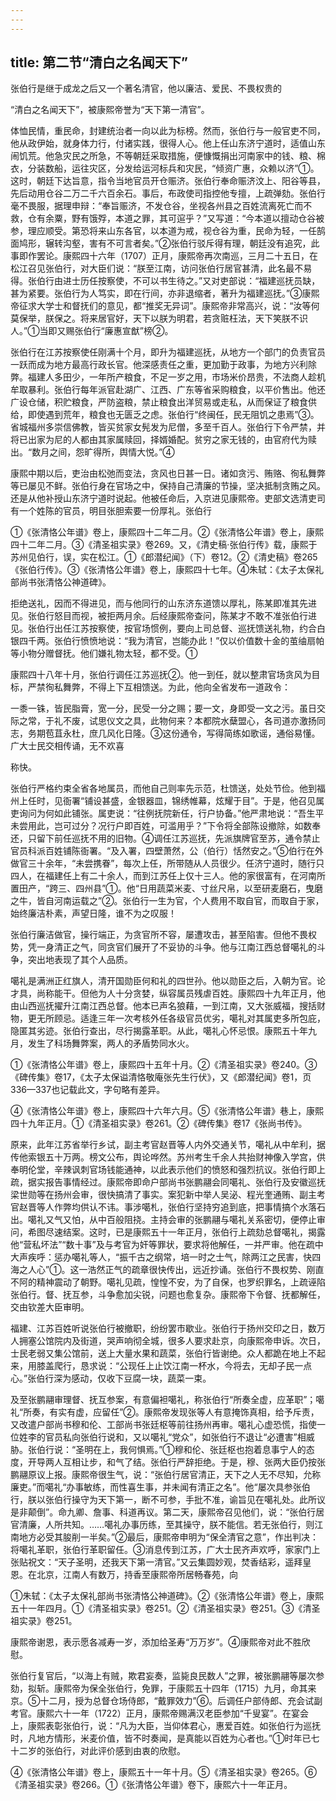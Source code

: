 ```yaml
---
---
---
```

title: 第二节“清白之名闻天下”
---



张伯行是继于成龙之后又一个著名清官，他以廉洁、爱民、不畏权贵的

“清白之名闻天下”，被康熙帝誉为“天下第一清官”。

体恤民情，重民命，封建统治者一向以此为标榜。然而，张伯行与一般官吏不同，他从政伊始，就身体力行，付诸实践，很得人心。他上任山东济宁道时，适值山东闹饥荒。他急灾民之所急，不等朝廷采取措施，便慷慨捐出河南家中的钱、粮、棉衣，分装数船，运往灾区，分发给运河标兵和灾民，“倾资广惠，众赖以济”①。这时，朝廷下达旨意，指令当地官员开仓赈济。张伯行奉命赈济汶上、阳谷等县，先后动用仓谷二万二千六百余石。事后，布政使司指控他专擅，上疏弹劾。张伯行毫不畏服，据理申辩：“奉旨赈济，不发仓谷，坐视各州县之百姓流离死亡而不救，仓有余粟，野有饿殍，本道之罪，其可逭乎？”又写道：“今本道以擅动仓谷被参，理应顺受。第恐将来山东各官，以本道为戒，视仓谷为重，民命为轻，一任鹄面鸠形，辗转沟壑，害有不可言者矣。”②张伯行驳斥得有理，朝廷没有追究，此事即作罢论。康熙四十六年（1707）正月，康熙帝再次南巡，三月二十五日，在松江召见张伯行，对大臣们说：“朕至江南，访问张伯行居官甚清，此名最不易得。张伯行由进士历任按察使，不可以书生待之。”又对吏部说：“福建巡抚员缺，甚为紧要。张伯行为人笃实，即在行间，亦非退缩者，著升为福建巡抚。”③康熙帝征求大学士和督抚们的意见，都“推奖无异词”。康熙帝非常高兴，说：“汝等何莫保举，朕保之。将来居官好，天下以朕为明君，若贪赃枉法，天下笑朕不识人。”①当即又赐张伯行“廉惠宣猷”榜②。

张伯行在江苏按察使任刚满十个月，即升为福建巡抚，从地方一个部门的负责官员一跃而成为地方最高行政长官。他深感责任之重，更加勤于政事，为地方兴利除弊。福建人多田少，一年所产粮食，不足一岁之用，市场米价昂贵，不法商人趁机牟取暴利。张伯行每年派官赴湖广、江西、广东等省采购粮食，以平价售出。他还广设仓储，积贮粮食，严防盗粮，禁止粮食出洋贸易或走私，从而保证了粮食供给，即使遇到荒年，粮食也无匮乏之虑。张伯行“终闽任，民无阻饥之患焉”③。省城福州多崇信佛教，皆买贫家女髡发为尼僧，多至千百人。张伯行下令严禁，并将已出家为尼的人都由其家属赎回，择婿婚配。贫穷之家无钱的，由官府代为赎出。“数月之间，怨旷得所，舆情大悦。”④

康熙中期以后，吏治由松弛而变法，贪风也日甚一日。诸如贪污、贿赂、徇私舞弊等已屡见不鲜。张伯行身在官场之中，保持自己清廉的节操，坚决抵制贪贿之风。还是从他补授山东济宁道时说起。他被任命后，入京进见康熙帝。吏部文选清吏司有一个姓陈的官员，明目张胆索要一份厚礼。张伯行

①《张清恪公年谱》卷上，康熙四十二年二月。②《张清恪公年谱》卷上，康熙四十二年二月。③《清圣祖实录》卷269。又，《清史稿·张伯行传》载，康熙于苏州见伯行，误，实在松江。①《郎潜纪闻》（下）卷12。②《清史稿》卷265《张伯行传》。③《张清恪公年谱》卷上，康熙四十七年。④朱轼：《太子太保礼部尚书张清恪公神道碑》。

拒绝送礼，因而不得进见，而与他同行的山东济东道馈以厚礼，陈某即准其先进见。张伯行怒目而视，被拒两月余。后经康熙帝查问，陈某才不敢不准张伯行进见。张伯行出任江苏按察使，按官场惯例，要向上司总督、巡抚馈送礼物，约合白银四千两。张伯行愤愤地说：“我为清官，岂能办此！”仅以价值数十金的茧䌷扇帕等小物分赠督抚。他们嫌礼物太轻，都不受。①

康熙四十八年十月，张伯行调任江苏巡抚②。他一到任，就以整肃官场贪风为目标，严禁徇私舞弊，不得上下互相馈送。为此，他向全省发布一道政令：

一黍一铢，皆民脂膏，宽一分，民受一分之赐；要一文，身即受一文之污。虽日交际之常，于礼不废，试思仪文之具，此物何来？本都院水蘖盟心，各司道亦激扬同志，务期苞苴永杜，庶几风化日隆。③这份通令，写得简练如歌谣，通俗易懂。广大士民交相传诵，无不欢喜

称快。

张伯行严格约束全省各地属员，而他自己则率先示范，杜馈送，处处节俭。他到福州上任时，见衙署“铺设甚盛，金银器皿，锦绣帷幕，炫耀于目”。于是，他召见属吏询问为何如此铺张。属吏说：“往例抚院新任，行户协备。”他严肃地说：“吾生平未尝用此，岂可过分？况行户即百姓，可滥用乎？”下令将全部陈设撤除，如数奉还，只留下前任巡抚不用的旧物。④调任江苏巡抚，先派旗牌官至苏，通令禁止官员科派百姓铺陈衙署。“及入署，四壁萧然，公（伯行）恬然安之。”⑤伯行在外做官三十余年，“未尝携眷”，每次上任，所带随从人员很少。任济宁道时，随行只四人，在福建任上有二十余人，而到江苏任上仅十三人。他的家很富有，在河南所置田产，“跨三、四州县”①。他“日用蔬菜米麦、寸丝尺帛，以至研麦磨石，曳磨之牛，皆自河南运载之”②。张伯行一生为官，个人费用不取自官，而取自于家，始终廉洁朴素，声望日隆，谁不为之叹服！

张伯行廉洁做官，操行端正，为贪官所不容，屡遭攻击，甚至陷害。但他不畏权势，凭一身清正之气，同贪官们展开了不妥协的斗争。他与江南江西总督噶礼的斗争，突出地表现了其个人品质。

噶礼是满洲正红旗人，清开国勋臣何和礼的四世孙。他以勋臣之后，入朝为官。论才具，尚称能干。但他为人十分贪婪，纵容属员残虐百姓。康熙四十九年正月，他由山西巡抚擢升江南江西总督。他本已声名狼藉，一到江南，又大张威福，搜括财物，更无所顾忌。适逢三年一次考核外任各级官员优劣，噶礼对其属吏多所包庇，隐匿其劣迹。张伯行查出，尽行揭露革职。从此，噶礼心怀忌恨。康熙五十年九月，发生了科场舞弊案，两人的矛盾势同水火。

①《张清恪公年谱》卷上，康熙四十五年十月。②《清圣祖实录》卷240。③《碑传集》卷17，《太子太保谥清恪敬庵张先生行伏》，又《郎潜纪闻》卷1，页336—337也记载此文，字句略有差异。

④《张清恪公年谱》卷上，康熙四十六年六月。⑤《张清恪公年谱》巷上，康熙四十九年正月。①《清圣祖实录》卷261。②《碑传集》卷17《张尚书传》。

原来，此年江苏省举行乡试，副主考官赵晋等人内外交通关节，噶礼从中牟利，据传他索银五十万两。榜文公布，舆论哗然。苏州考生千余人共抬财神像入学宫，供奉明伦堂，辛辣讽刺官场钱能通神，以此表示他们的愤怒和强烈抗议。张伯行即上疏，据实报告事情经过。康熙帝即命户部尚书张鹏翮会同噶礼、张伯行及安徽巡抚梁世勋等在扬州会审，很快搞清了事实。案犯新中举人吴泌、程光奎通贿、副主考官赵晋等人作弊均供认不讳。事涉噶札，张伯行坚持穷追到底，把事情搞个水落石出。噶礼又气又怕，从中百般阻挠。主持会审的张鹏翮与噶礼关系密切，便停止审问，希图尽速结案。这时，已是康熙五十一年正月，张伯行上疏劾总督噶礼，揭露他“营私坏法”“数十事”及与考官为奸等罪状，要求将他解任，一并严审。他在疏中大声疾呼：惩办噶礼等人，“振千古之纲常，培一时之士气，除两江之民害，快四海之人心”①。这一浩然正气的疏章很快传出，远近抄诵。张伯行不畏权势、刚直不阿的精神震动了朝野。噶礼见疏，惶惶不安，为了自保，也罗织罪名，上疏诬陷张伯行。督、抚互参，斗争愈加尖锐，问题也愈复杂。康熙帝下令督、抚都解任，交由钦差大臣审明。

福建、江苏百姓听说张伯行被撤职，纷纷罢市歇业。张伯行于扬州交印之日，数万人拥塞公馆院内及街道，哭声响彻全城，很多人要求赴京，向康熙帝申诉。次日，士民老弱又集公馆前，送上大量水果和蔬菜，张伯行皆谢绝。众人都跪在地上不起来，用膝盖爬行，恳求说：“公现任上止饮江南一杯水，今将去，无却子民一点心。”张伯行深为感动，仅收下豆腐一块，蔬菜一束。

及至张鹏翮审理督、抚互参案，有意偏袒噶礼，称张伯行“所奏全虚，应革职”；噶礼“所奏，有实有虚，应留任”②。康熙帝发现张等人有意掩饰真相，给予斥责，又改遣户部尚书穆和伦、工部尚书张廷枢等前往扬州再审。噶礼心虚恐慌，指使一位姓李的官员私向张伯行说和，又以噶礼“党众”，如张伯行不退让“必遭害”相威胁。张伯行说：“圣明在上，我何惧焉。”①穆和伦、张廷枢也抱着息事宁人的态度，开导两人互相让步，和气了结。张伯行严辞拒绝。于是，穆、张两大臣仍按张鹏翮原议上报。康熙帝很生气，说：“张伯行居官清正，天下之人无不尽知，允称廉吏。”而噶礼“办事敏练，而性喜生事，并未闻有清正之名”。他“屡次具参张伯行，朕以张伯行操守为天下第一，断不可参，手批不准，谕旨见在噶礼处。此所议是非颠倒”。命九卿、詹事、科道再议。第二天，康熙帝召见他们，说：“张伯行居官清廉，人所共知。……噶礼办事历练，至其操守，朕不能信。若无张伯行，则江南地方必受其朘削一半矣。”②最后，康熙帝申明为“保全清官之意”，作出判决：将噶礼革职，张伯行革职留任。③消息传到江苏，广大士民齐声欢呼，家家门上张贴祝文：“天子圣明，还我天下第一清官。”又云集圆妙观，焚香结彩，遥拜皇恩。在北京，江南人有数万，持香至康熙帝所居畅春苑，向

①朱轼：《太子太保礼部尚书张清恪公神道碑》。②《张清恪公年谱》卷上，康熙五十一年四月。①《清圣祖实录》卷251。②《清圣祖实录》卷251。③《清圣祖实录》卷251。

康熙帝谢恩，表示愿各减寿一岁，添加给圣寿“万万岁”。④康熙帝对此不胜欣慰。

张伯行复官后，“以海上有贼，欺君妄奏，监毙良民数人”之罪，被张鹏翮等屡次参劾，拟斩。康熙帝为保全张伯行，免罪，于康熙五十四年（1715）九月，命其来京。⑤十二月，授为总督仓场侍郎，“戴罪效力”⑥。后调任户部侍郎、充会试副考官。康熙六十一年（1722）正月，康熙帝赐满汉老臣参加“千叟宴”。在宴会上，康熙表彰张伯行，说：“凡为大臣，当仰体君心，惠爱百姓。如张伯行为巡抚时，凡地方情形，米麦价值，皆不时奏闻，是真能以百姓为心者也。”①时年已七十二岁的张伯行，对此评价感到由衷的欣慰。

④《张清恪公年谱》卷上，康熙五十一年十月。⑤《清圣祖实录》卷265。⑥《清圣祖实录》卷266。①《张清恪公年谱》卷下，康熙六十一年正月。